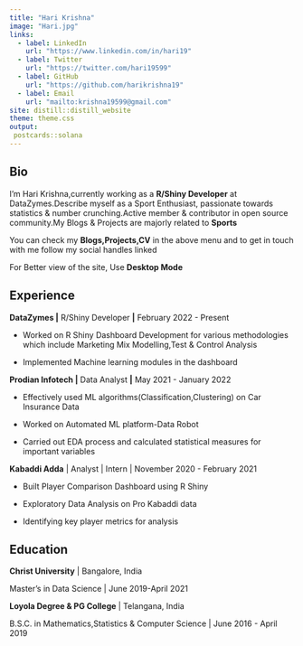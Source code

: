 ```yaml
---
title: "Hari Krishna"
image: "Hari.jpg"
links:
  - label: LinkedIn
    url: "https://www.linkedin.com/in/hari19"
  - label: Twitter
    url: "https://twitter.com/hari19599"
  - label: GitHub
    url: "https://github.com/harikrishna19"
  - label: Email
    url: "mailto:krishna19599@gmail.com"
site: distill::distill_website
theme: theme.css
output:
 postcards::solana
---
```


## Bio

I'm Hari Krishna,currently working as a **R/Shiny Developer** at DataZymes.Describe myself as a Sport Enthusiast, passionate towards statistics & number crunching.Active member & contributor in open source community.My Blogs & Projects are majorly related to **Sports**

You can check my **Blogs,Projects,CV** in the above menu and to get in touch with me follow my social handles linked

For Better view of the site, Use **Desktop Mode**


## Experience

**DataZymes \|** R/Shiny Developer **\|** February 2022 - Present

- Worked on R Shiny Dashboard Development for various methodologies which include Marketing Mix Modelling,Test & Control Analysis

- Implemented Machine learning modules in the dashboard 


**Prodian Infotech \|** Data Analyst **\|** May 2021 - January 2022

-   Effectively used ML algorithms(Classification,Clustering) on Car Insurance Data

-   Worked on Automated ML platform-Data Robot

-   Carried out EDA process and calculated statistical measures for important variables

**Kabaddi Adda** \| Analyst \| Intern \| November 2020 - February 2021

-   Built Player Comparison Dashboard using R Shiny

-   Exploratory Data Analysis on Pro Kabaddi data

-   Identifying key player metrics for analysis

## Education

**Christ University** \| Bangalore, India

Master's in Data Science \| June 2019-April 2021

**Loyola Degree & PG College** \| Telangana, India

B.S.C. in Mathematics,Statistics & Computer Science \| June 2016 - April 2019



